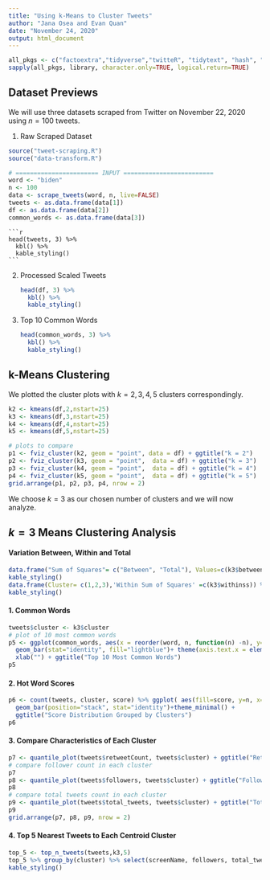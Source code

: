 ```yaml
---
title: "Using k-Means to Cluster Tweets"
author: "Jana Osea and Evan Quan"
date: "November 24, 2020"
output: html_document
---
```


```r
all_pkgs <- c("factoextra","tidyverse","twitteR", "tidytext", "hash", "openssl", "httpuv", "gridExtra", "hrbrthemes", "kableExtra")
sapply(all_pkgs, library, character.only=TRUE, logical.return=TRUE)
```

## Dataset Previews

We will use three datasets scraped from Twitter on November 22, 2020 using $n=100$ tweets.

1. Raw Scraped Dataset

```r
source("tweet-scraping.R")
source("data-transform.R")

# ======================= INPUT =========================
word <- "biden"
n <- 100
data <- scrape_tweets(word, n, live=FALSE)
tweets <- as.data.frame(data[1])
df <- as.data.frame(data[2])
common_words <- as.data.frame(data[3])
```


    ```r
    head(tweets, 3) %>%
      kbl() %>%
      kable_styling()
    ```

2. Processed Scaled Tweets

    ```r
    head(df, 3) %>%
      kbl() %>%
      kable_styling()
    ```

3. Top 10 Common Words

    ```r
    head(common_words, 3) %>%
      kbl() %>%
      kable_styling()
    ```
    
## k-Means Clustering 

We plotted the cluster plots with $k=2,3,4,5$ clusters correspondingly.
```r
k2 <- kmeans(df,2,nstart=25)
k3 <- kmeans(df,3,nstart=25)
k4 <- kmeans(df,4,nstart=25)
k5 <- kmeans(df,5,nstart=25)

# plots to compare
p1 <- fviz_cluster(k2, geom = "point", data = df) + ggtitle("k = 2")
p2 <- fviz_cluster(k3, geom = "point",  data = df) + ggtitle("k = 3")
p3 <- fviz_cluster(k4, geom = "point",  data = df) + ggtitle("k = 4")
p4 <- fviz_cluster(k5, geom = "point",  data = df) + ggtitle("k = 5")
grid.arrange(p1, p2, p3, p4, nrow = 2)
```

We choose $k=3$ as our chosen number of clusters and we will now analyze.

## $k=3$ Means Clustering Analysis

#### Variation Between, Within and Total

```r
data.frame("Sum of Squares"= c("Between", "Total"), Values=c(k3$betweenss, k3$totss)) %>% kbl() %>%
kable_styling()
data.frame(Cluster= c(1,2,3),'Within Sum of Squares' =c(k3$withinss)) %>% kbl() %>%
kable_styling()
```

#### 1. Common Words

```r
tweets$cluster <- k3$cluster
# plot of 10 most common words
p5 <- ggplot(common_words, aes(x = reorder(word, n, function(n) -n), y=n)) + 
  geom_bar(stat="identity", fill="lightblue")+ theme(axis.text.x = element_text(angle = 60, hjust = 1)) +
  xlab("") + ggtitle("Top 10 Most Common Words")
p5
```
    
#### 2. Hot Word Scores

```r
p6 <- count(tweets, cluster, score) %>% ggplot( aes(fill=score, y=n, x=cluster)) + 
  geom_bar(position="stack", stat="identity")+theme_minimal() + 
  ggtitle("Score Distribution Grouped by Clusters")
p6
```

#### 3. Compare Characteristics of Each Cluster

```r
p7 <- quantile_plot(tweets$retweetCount, tweets$cluster) + ggtitle("Retweet Count")
# compare follower count in each cluster
p7
p8 <- quantile_plot(tweets$followers, tweets$cluster) + ggtitle("Followers Count")
p8
# compare total tweets count in each cluster
p9 <- quantile_plot(tweets$total_tweets, tweets$cluster) + ggtitle("Total Tweets Count")
p9
grid.arrange(p7, p8, p9, nrow = 2)
```


#### 4. Top 5 Nearest Tweets to Each Centroid Cluster

```r
top_5 <- top_n_tweets(tweets,k3,5)
top_5 %>% group_by(cluster) %>% select(screenName, followers, total_tweets, location, score) %>% kbl() %>%
kable_styling()
```


